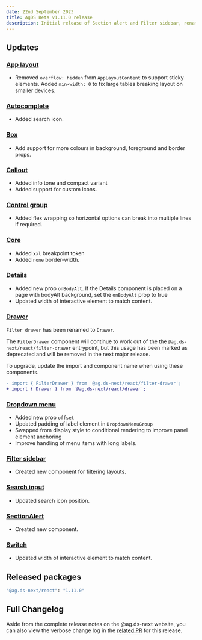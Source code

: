 ```yaml
---
date: 22nd September 2023
title: AgDS Beta v1.11.0 release
description: Initial release of Section alert and Filter sidebar, rename `Filter drawer` to `Drawer`, added `info` tone in Callout, plus various bug fixes and improvements.
---
```


## Updates

### [App layout](/components/app-layout)

- Removed `overflow: hidden` from `AppLayoutContent` to support sticky elements. Added `min-width: 0` to fix large tables breaking layout on smaller devices.

### [Autocomplete](/components/autocomplete)

- Added search icon.

### [Box](/components/box)

- Add support for more colours in background, foreground and border props.

### [Callout](/components/callout)

- Added info tone and compact variant
- Added support for custom icons.

### [Control group](/components/control-group)

- Added flex wrapping so horizontal options can break into multiple lines if required.

### [Core](/components/core)

- Added `xxl` breakpoint token
- Added `none` border-width.

### [Details](/components/details)

- Added new prop `onBodyAlt`. If the Details component is placed on a page with bodyAlt background, set the `onBodyAlt` prop to true
- Updated width of interactive element to match content.

### [Drawer](/components/drawer)

`Filter drawer` has been renamed to `Drawer`.

The `FilterDrawer` component will continue to work out of the the `@ag.ds-next/react/filter-drawer` entrypoint, but this usage has been marked as deprecated and will be removed in the next major release.

To upgrade, update the import and component name when using these components.

```diff
- import { FilterDrawer } from '@ag.ds-next/react/filter-drawer';
+ import { Drawer } from '@ag.ds-next/react/drawer';
```

### [Dropdown menu](/components/dropdown-menu)

- Added new prop `offset`
- Updated padding of label element in `DropdownMenuGroup`
- Swapped from display style to conditional rendering to improve panel element anchoring
- Improve handling of menu items with long labels.

### [Filter sidebar](/components/filter-sidebar)

- Created new component for filtering layouts.

### [Search input](/components/search-input)

- Updated search icon position.

### [SectionAlert](/components/section-alert)

- Created new component.

### [Switch](/components/switch)

- Updated width of interactive element to match content.

## Released packages

```sh
"@ag.ds-next/react": "1.11.0"
```

## Full Changelog

Aside from the complete release notes on the @ag.ds-next website, you can also view the verbose change log in the [related PR](https://github.com/steelthreads/agds-next/pull/1362) for this release.
